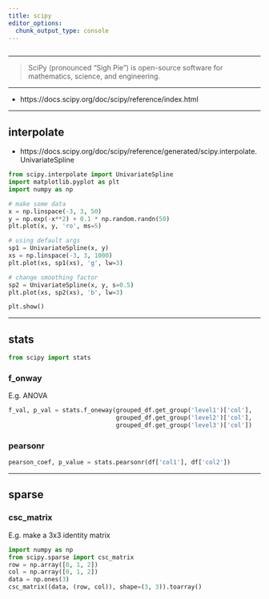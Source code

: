 ```yaml
---
title: scipy
editor_options: 
  chunk_output_type: console
---
```


```r
```

*********************************************************************

> SciPy (pronounced “Sigh Pie”) is open-source software for mathematics, science, and engineering.

*********************************************************************

* https://docs.scipy.org/doc/scipy/reference/index.html

*********************************************************************

## interpolate

* https://docs.scipy.org/doc/scipy/reference/generated/scipy.interpolate.UnivariateSpline

```python
from scipy.interpolate import UnivariateSpline
import matplotlib.pyplot as plt
import numpy as np

# make some data
x = np.linspace(-3, 3, 50)
y = np.exp(-x**2) + 0.1 * np.random.randn(50)
plt.plot(x, y, 'ro', ms=5)

# using default args
sp1 = UnivariateSpline(x, y)
xs = np.linspace(-3, 3, 1000)
plt.plot(xs, sp1(xs), 'g', lw=3)

# change smoothing factor
sp2 = UnivariateSpline(x, y, s=0.5)
plt.plot(xs, sp2(xs), 'b', lw=3)

plt.show()
```


*********************************************************************

## stats

```python
from scipy import stats
```

### f_onway

E.g. ANOVA

```python
f_val, p_val = stats.f_oneway(grouped_df.get_group('level1')['col'], 
                              grouped_df.get_group('level2')['col'], 
                              grouped_df.get_group('level3')['col'])  
``` 

### pearsonr

```python
pearson_coef, p_value = stats.pearsonr(df['col1'], df['col2'])
```

*********************************************************************

## sparse

### csc_matrix

E.g. make a 3x3 identity matrix

```python
import numpy as np
from scipy.sparse import csc_matrix
row = np.array([0, 1, 2])
col = np.array([0, 1, 2])
data = np.ones(3)
csc_matrix((data, (row, col)), shape=(3, 3)).toarray()
```